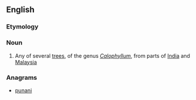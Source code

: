 ==English==
{{rfi}}
{{wikipedia|Calophyllum}}
{{wikispecies|Calophyllum}}

===Etymology===
{{etyl|ta|en}}

{{etystub}}

===Noun===
{{en-noun}}

# Any of several [[tree]]s, of the genus ''[[Calophyllum]]'', from parts of [[India]] and [[Malaysia]]

===Anagrams===
* [[punani#English|punani]]